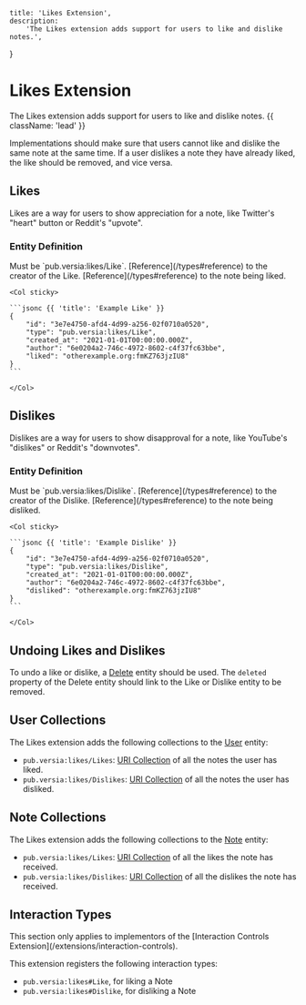     title: 'Likes Extension',
    description:
        'The Likes extension adds support for users to like and dislike notes.',
}

# Likes Extension

The Likes extension adds support for users to like and dislike notes. {{ className: 'lead' }}

Implementations should make sure that users cannot like and dislike the same note at the same time. If a user dislikes a note they have already liked, the like should be removed, and vice versa.

## Likes

Likes are a way for users to show appreciation for a note, like Twitter's "heart" button or Reddit's "upvote".

### Entity Definition

<Row>
    <Col>
        <Properties name="Like">
            <Property name="type" type="string" required={true}>
                Must be `pub.versia:likes/Like`.
            </Property>
            <Property name="author" type="Reference" required={true} typeLink="/types#reference">
                [Reference](/types#reference) to the creator of the Like.
            </Property>
            <Property name="liked" type="Reference" required={true} typeLink="/types#reference">
                [Reference](/types#reference) to the note being liked.
            </Property>
        </Properties>
    </Col>

    <Col sticky>

    ```jsonc {{ 'title': 'Example Like' }}
    {
        "id": "3e7e4750-afd4-4d99-a256-02f0710a0520",
        "type": "pub.versia:likes/Like",
        "created_at": "2021-01-01T00:00:00.000Z",
        "author": "6e0204a2-746c-4972-8602-c4f37fc63bbe",
        "liked": "otherexample.org:fmKZ763jzIU8"
    }
    ```

    </Col>
</Row>

## Dislikes

Dislikes are a way for users to show disapproval for a note, like YouTube's "dislikes" or Reddit's "downvotes".

### Entity Definition

<Row>
    <Col>
        <Properties name="Dislike">
            <Property name="type" type="string" required={true}>
                Must be `pub.versia:likes/Dislike`.
            </Property>
            <Property name="author" type="Reference" required={true} typeLink="/types#reference">
                [Reference](/types#reference) to the creator of the Dislike.
            </Property>
            <Property name="disliked" type="Reference" required={true} typeLink="/types#reference">
                [Reference](/types#reference) to the note being disliked.
            </Property>
        </Properties>
    </Col>

    <Col sticky>

    ```jsonc {{ 'title': 'Example Dislike' }}
    {
        "id": "3e7e4750-afd4-4d99-a256-02f0710a0520",
        "type": "pub.versia:likes/Dislike",
        "created_at": "2021-01-01T00:00:00.000Z",
        "author": "6e0204a2-746c-4972-8602-c4f37fc63bbe",
        "disliked": "otherexample.org:fmKZ763jzIU8"
    }
    ```

    </Col>
</Row>

## Undoing Likes and Dislikes

To undo a like or dislike, a [Delete](/entities/delete) entity should be used. The `deleted` property of the Delete entity should link to the Like or Dislike entity to be removed.

## User Collections

The Likes extension adds the following collections to the [User](/entities/user) entity:

- `pub.versia:likes/Likes`: [URI Collection](/structures/collection#uri-collection) of all the notes the user has liked.
- `pub.versia:likes/Dislikes`: [URI Collection](/structures/collection#uri-collection) of all the notes the user has disliked.

## Note Collections

The Likes extension adds the following collections to the [Note](/entities/note) entity:

- `pub.versia:likes/Likes`: [URI Collection](/structures/collection#uri-collection) of all the likes the note has received.
- `pub.versia:likes/Dislikes`: [URI Collection](/structures/collection#uri-collection) of all the dislikes the note has received.

## Interaction Types

<Note>
    This section only applies to implementors of the [Interaction Controls Extension](/extensions/interaction-controls).
</Note>

This extension registers the following interaction types:
- `pub.versia:likes#Like`, for liking a Note
- `pub.versia:likes#Dislike`, for disliking a Note